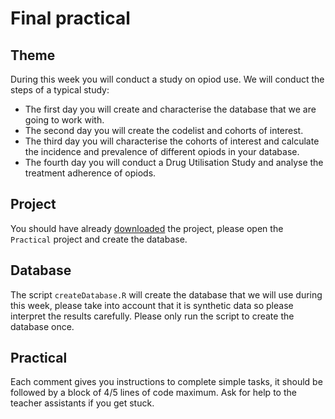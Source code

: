 
# Final practical

## Theme

During this week you will conduct a study on opiod use. We will conduct the steps of a typical study:

- The first day you will create and characterise the database that we are going to work with.
- The second day you will create the codelist and cohorts of interest.
- The third day you will characterise the cohorts of interest and calculate the incidence and prevalence of different opiods in your database.
- The fourth day you will conduct a Drug Utilisation Study and analyse the treatment adherence of opiods.

## Project

You should have already [downloaded](https://github.com/oxford-pharmacoepi/AnalyticsTrack2025/archive/refs/heads/main.zip) the project, please open the `Practical` project and create the database.

## Database

The script `createDatabase.R` will create the database that we will use during this week, please take into account that it is synthetic data so please interpret the results carefully. Please only run the script to create the database once.

## Practical

Each comment gives you instructions to complete simple tasks, it should be followed by a block of 4/5 lines of code maximum. Ask for help to the teacher assistants if you get stuck.
